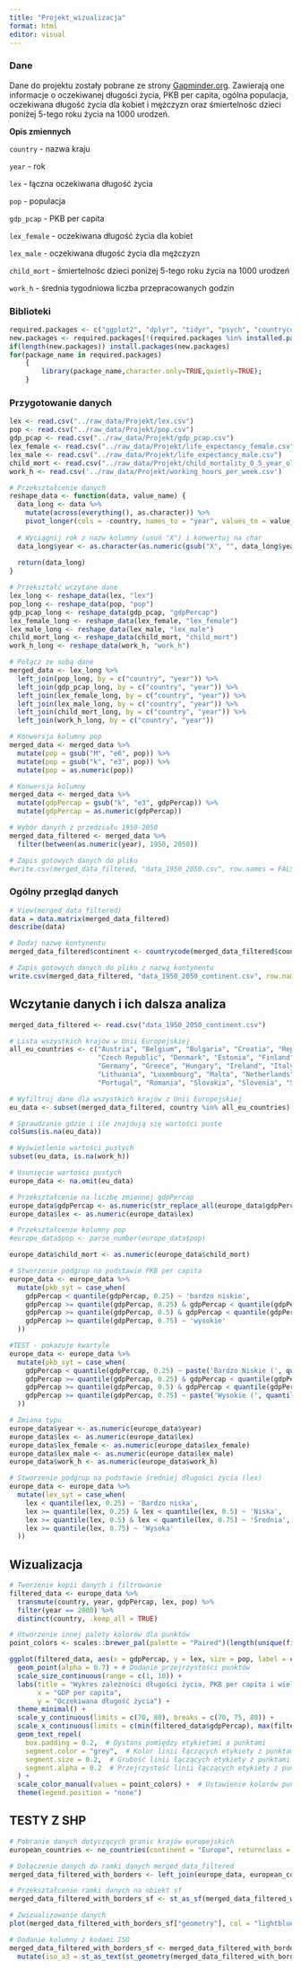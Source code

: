 ```yaml
---
title: "Projekt_wizualizacja"
format: html
editor: visual
---
```


### Dane

Dane do projektu zostały pobrane ze strony [Gapminder.org](%22https://www.gapminder.org/data/%22). Zawierają one informacje o oczekiwanej długości życia, PKB per capita, ogólna populacja, oczekiwana długość życia dla kobiet i mężczyzn oraz śmiertelnośc dzieci poniżej 5-tego roku życia na 1000 urodzeń.

**Opis zmiennych**

`country` - nazwa kraju

`year` - rok

`lex` - łączna oczekiwana długość życia

`pop` - populacja

`gdp_pcap` - PKB per capita

`lex_female` - oczekiwana długość życia dla kobiet

`lex_male` - oczekiwana długość życia dla mężczyzn

`child_mort` - śmiertelnośc dzieci poniżej 5-tego roku życia na 1000 urodzeń

`work_h` - średnia tygodniowa liczba przepracowanych godzin

### Biblioteki

```r

required.packages <- c("ggplot2", "dplyr", "tidyr", "psych", "countrycode", "stringr", "rnaturalearthdata", "rnaturalearth", "sf", "readr", "tmap", "maptools", "RColorBrewer", "sp", "classInt", "leaflet", "plotly",'ggrepel' )
new.packages <- required.packages[!(required.packages %in% installed.packages()[,"Package"])]
if(length(new.packages)) install.packages(new.packages)
for(package_name in required.packages)
    {
        library(package_name,character.only=TRUE,quietly=TRUE);
    }
```

### Przygotowanie danych

```r
lex <- read.csv("../raw_data/Projekt/lex.csv")
pop <- read.csv("../raw_data/Projekt/pop.csv")
gdp_pcap <- read.csv("../raw_data/Projekt/gdp_pcap.csv")
lex_female <- read.csv("../raw_data/Projekt/life_expectancy_female.csv")
lex_male <- read.csv("../raw_data/Projekt/life_expectancy_male.csv")
child_mort <- read.csv("../raw_data/Projekt/child_mortality_0_5_year_olds_dying_per_1000_born.csv")
work_h <- read.csv('../raw_data/Projekt/working_hours_per_week.csv')

```

```r
# Przekształcenie danych
reshape_data <- function(data, value_name) {
  data_long <- data %>%
    mutate(across(everything(), as.character)) %>%
    pivot_longer(cols = -country, names_to = "year", values_to = value_name)
  
  # Wyciągnij rok z nazw kolumny (usuń "X") i konwertuj na char
  data_long$year <- as.character(as.numeric(gsub("X", "", data_long$year), na.rm = TRUE))
  
  return(data_long)
}

# Przekształć wczytane dane
lex_long <- reshape_data(lex, "lex")
pop_long <- reshape_data(pop, "pop")
gdp_pcap_long <- reshape_data(gdp_pcap, "gdpPercap")
lex_female_long <- reshape_data(lex_female, "lex_female")
lex_male_long <- reshape_data(lex_male, "lex_male")
child_mort_long <- reshape_data(child_mort, "child_mort") 
work_h_long <- reshape_data(work_h, "work_h")
```

```r
# Połącz ze sobą dane
merged_data <- lex_long %>%
  left_join(pop_long, by = c("country", "year")) %>%
  left_join(gdp_pcap_long, by = c("country", "year")) %>%
  left_join(lex_female_long, by = c("country", "year")) %>%
  left_join(lex_male_long, by = c("country", "year")) %>%
  left_join(child_mort_long, by = c("country", "year")) %>%
  left_join(work_h_long, by = c("country", "year"))

```

```r
# Konwersja kolumny pop
merged_data <- merged_data %>%
  mutate(pop = gsub("M", "e6", pop)) %>%
  mutate(pop = gsub("k", "e3", pop)) %>%
  mutate(pop = as.numeric(pop))
```

```r
# Konwersja kolumny 
merged_data <- merged_data %>%
  mutate(gdpPercap = gsub("k", "e3", gdpPercap)) %>%
  mutate(gdpPercap = as.numeric(gdpPercap))
```

```r
# Wybór danych z przedziału 1950-2050
merged_data_filtered <- merged_data %>%
  filter(between(as.numeric(year), 1950, 2050))
```

```r
# Zapis gotowych danych do pliku
#write.csv(merged_data_filtered, "data_1950_2050.csv", row.names = FALSE)
```

### Ogólny przegląd danych

```r
# View(merged_data_filtered)   
data = data.matrix(merged_data_filtered)
describe(data)
```

```r
# Dodaj nazwę kontynentu
merged_data_filtered$continent <- countrycode(merged_data_filtered$country, "country.name", "continent")

```

```r
# Zapis gotowych danych do pliku z nazwą kontynentu
write.csv(merged_data_filtered, "data_1950_2050_continent.csv", row.names = FALSE)
```

## Wczytanie danych i ich dalsza analiza

```r
merged_data_filtered <- read.csv("data_1950_2050_continent.csv")

```

```r

# Lista wszystkich krajów w Unii Europejskiej
all_eu_countries <- c("Austria", "Belgium", "Bulgaria", "Croatia", "Republic of Cyprus", 
                      "Czech Republic", "Denmark", "Estonia", "Finland", "France", 
                      "Germany", "Greece", "Hungary", "Ireland", "Italy", "Latvia", 
                      "Lithuania", "Luxembourg", "Malta", "Netherlands", "Poland", 
                      "Portugal", "Romania", "Slovakia", "Slovenia", "Spain", "Sweden")

# Wyfiltruj dane dla wszystkich krajów z Unii Europejskiej
eu_data <- subset(merged_data_filtered, country %in% all_eu_countries)


```

```r

# Sprawdzanie gdzie i ile znajdują się wartości puste
colSums(is.na(eu_data))

# Wyświetlenie wartości pustych
subset(eu_data, is.na(work_h))


```

```r
# Usunięcie wartości pustych
europe_data <- na.omit(eu_data)
```

```r
# Przekształcenie na liczbę zmiennej gdpPercap
europe_data$gdpPercap <- as.numeric(str_replace_all(europe_data$gdpPercap, "[^0-9.]", ""))
europe_data$lex <- as.numeric(europe_data$lex)

# Przekształcenie kolumny pop
#europe_data$pop <- parse_number(europe_data$pop)

europe_data$child_mort <- as.numeric(europe_data$child_mort)
```

```r
# Stworzenie podgrup na podstawie PKB per capita
europe_data <- europe_data %>%
  mutate(pkb_syt = case_when(
    gdpPercap < quantile(gdpPercap, 0.25) ~ 'bardzo niskie',
    gdpPercap >= quantile(gdpPercap, 0.25) & gdpPercap < quantile(gdpPercap, 0.5) ~ 'niskie',
    gdpPercap >= quantile(gdpPercap, 0.5) & gdpPercap < quantile(gdpPercap, 0.75) ~ 'średnie',
    gdpPercap >= quantile(gdpPercap, 0.75) ~ 'wysokie'
  ))


```

```r
#TEST - pokazuje kwartyle
europe_data <- europe_data %>%
  mutate(pkb_syt = case_when(
    gdpPercap < quantile(gdpPercap, 0.25) ~ paste('Bardzo Niskie (', quantile(gdpPercap, 0.25), ')'),
    gdpPercap >= quantile(gdpPercap, 0.25) & gdpPercap < quantile(gdpPercap, 0.5) ~ paste('Niskie (', quantile(gdpPercap, 0.5), ')'),
    gdpPercap >= quantile(gdpPercap, 0.5) & gdpPercap < quantile(gdpPercap, 0.75) ~ paste('Średnie (', quantile(gdpPercap, 0.75), ')'),
    gdpPercap >= quantile(gdpPercap, 0.75) ~ paste('Wysokie (', quantile(gdpPercap, 0.75), ')')
  ))

```

```r
# Zmiana typu
europe_data$year <- as.numeric(europe_data$year)
europe_data$lex <- as.numeric(europe_data$lex)
europe_data$lex_female <- as.numeric(europe_data$lex_female)
europe_data$lex_male <- as.numeric(europe_data$lex_male)
europe_data$work_h <- as.numeric(europe_data$work_h)
```

```r
# Stworzenie podgrup na podstawie średniej długości życia (lex)
europe_data <- europe_data %>%
  mutate(lex_syt = case_when(
    lex < quantile(lex, 0.25) ~ 'Bardzo niska',
    lex >= quantile(lex, 0.25) & lex < quantile(lex, 0.5) ~ 'Niska',
    lex >= quantile(lex, 0.5) & lex < quantile(lex, 0.75) ~ 'Średnia',
    lex >= quantile(lex, 0.75) ~ 'Wysoka'
  ))
```

## Wizualizacja

```r
# Tworzenie kopii danych i filtrowanie
filtered_data <- europe_data %>%
  transmute(country, year, gdpPercap, lex, pop) %>%
  filter(year == 2000) %>%
  distinct(country, .keep_all = TRUE)

# Utworzenie innej palety kolorów dla punktów
point_colors <- scales::brewer_pal(palette = "Paired")(length(unique(filtered_data$country)))

ggplot(filtered_data, aes(x = gdpPercap, y = lex, size = pop, label = country, color = country)) +
  geom_point(alpha = 0.7) + # Dodanie przejrzystości punktów
  scale_size_continuous(range = c(1, 10)) +
  labs(title = "Wykres zależności długości życia, PKB per capita i wielkości populacji w 2000 roku",
       x = "GDP per capita",
       y = "Oczekiwana długość życia") +
  theme_minimal() +
  scale_y_continuous(limits = c(70, 80), breaks = c(70, 75, 80)) +
  scale_x_continuous(limits = c(min(filtered_data$gdpPercap), max(filtered_data$gdpPercap))) +
  geom_text_repel(
    box.padding = 0.2,  # Dystans pomiędzy etykietami a punktami
    segment.color = "grey",  # Kolor linii łączących etykiety z punktami
    segment.size = 0.2,  # Grubość linii łączących etykiety z punktami
    segment.alpha = 0.2  # Przejrzystość linii łączących etykiety z punktami
  ) +
  scale_color_manual(values = point_colors) +  # Ustawienie kolorów punktów
  theme(legend.position = "none")
```

## TESTY Z SHP

```r

# Pobranie danych dotyczących granic krajów europejskich
european_countries <- ne_countries(continent = "Europe", returnclass = "sf")

# Dołączenie danych do ramki danych merged_data_filtered
merged_data_filtered_with_borders <- left_join(europe_data, european_countries, by = c("country" = "name"))

# Przekształcenie ramki danych na obiekt sf
merged_data_filtered_with_borders_sf <- st_as_sf(merged_data_filtered_with_borders)

# Zwizualizowanie danych
plot(merged_data_filtered_with_borders_sf["geometry"], col = "lightblue", border = "gray")

# Dodanie kolumny z kodami ISO
merged_data_filtered_with_borders_sf <- merged_data_filtered_with_borders_sf %>%
  mutate(iso_a3 = st_as_text(st_geometry(merged_data_filtered_with_borders_sf)))

```
